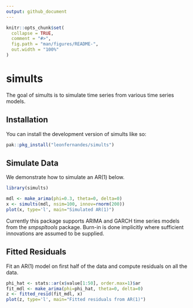 ```yaml
---
output: github_document
---
```


<!-- README.md is generated from README.Rmd. Please edit that file -->

```r
knitr::opts_chunk$set(
  collapse = TRUE,
  comment = "#>",
  fig.path = "man/figures/README-",
  out.width = "100%"
)
```

# simults

<!-- badges: start -->
<!-- badges: end -->

The goal of simults is to simulate time series from various time series models.

## Installation

You can install the development version of simults like so:

``` r
pak::pkg_install("leonfernandes/simults")
```

## Simulate Data

We demonstrate how to simulate an AR(1) below.

```r
library(simults)

mdl <- make_arima(phi=0.3, theta=0, delta=0)
x <- simults(mdl, nsim=100, innov=rnorm(200))
plot(x, type='l', main="Simulated AR(1)")
```
Currently this package supports ARIMA and GARCH time series models from the *smpspltools* package.
Burn-in is done implicitly where sufficient innovations are assumed to be supplied.

## Fitted Residuals

Fit an AR(1) model on first half of the data and compute residuals on all the data.
```r
phi_hat <- stats::ar(x$value[1:50], order.max=1)$ar
fit_mdl <- make_arima(phi=phi_hat, theta=0, delta=0)
z <- fitted_resid(fit_mdl, x)
plot(z, type='l', main="Fitted residuals from AR(1)")
```